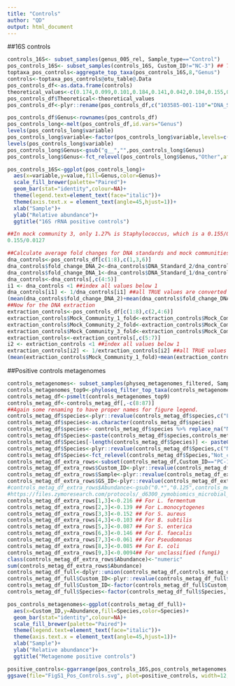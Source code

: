 ---
title: "Controls"
author: "QD"
output: html_document
---
##16S controls
```{r}
controls_16S<- subset_samples(genus_005_rel, Sample_type=="Control")
pos_controls_16S<- subset_samples(controls_16S, Custom_ID!="NC-3") ## To only keep positive controls, as NC_3 only has 21 reads in total. Usual suspects are in the negative controls, with Delftia and Streptococcus being 8 and 5 reads respectively. Other 2 negative controls didn't seem to have any reads (but doublecheck later to be sure)
toptaxa_pos_controls<-aggregate_top_taxa(pos_controls_16S,8,"Genus")
controls<-toptaxa_pos_controls@otu_table@.Data
pos_controls_df<-as.data.frame(controls)
theoretical_values<-c(0.174,0.099,0.101,0.184,0.141,0.042,0.104,0.155,0)
pos_controls_df$Theoretical<-theoretical_values
pos_controls_df<-plyr::rename(pos_controls_df,c("103585-001-110"="DNA_Standard_2","103585-001-022"="Mock_Community_1","103585-001-058"="DNA_Standard_1","103585-001-108"="Mock_Community_3","103585-001-071"="Mock_Community_2"))

pos_controls_df$Genus<-rownames(pos_controls_df)
pos_controls_long<-melt(pos_controls_df,id.vars="Genus")
levels(pos_controls_long$variable)
pos_controls_long$variable<-factor(pos_controls_long$variable,levels=c("Theoretical","DNA_Standard_1","DNA_Standard_2","Mock_Community_1","Mock_Community_2","Mock_Community_3"))
levels(pos_controls_long$variable)
pos_controls_long$Genus<-gsub("g__","",pos_controls_long$Genus)
pos_controls_long$Genus<-fct_relevel(pos_controls_long$Genus,"Other",after=Inf)

pos_controls_16S<-ggplot(pos_controls_long)+
  aes(x=variable,y=value,fill=Genus,color=Genus)+
  scale_fill_brewer(palette="Paired")+
  geom_bar(stat="identity",colour=NA)+
  theme(legend.text=element_text(face="italic"))+
  theme(axis.text.x = element_text(angle=45,hjust=1))+
  xlab("Sample")+
  ylab("Relative abundance")+
  ggtitle("16S rRNA positive controls")

##In mock community 3, only 1.27% is Staphylococcus, which is a 0.155/0.0127= ~12 fold decrease
0.155/0.0127

##Calculate average fold changes for DNA standards and mock communities (DNA extraction controls)
dna_controls<-pos_controls_df[c(1:8),c(1,3,6)]
dna_controls$fold_change_DNA_2<-dna_controls$DNA_Standard_2/dna_controls$Theoretical
dna_controls$fold_change_DNA_1<-dna_controls$DNA_Standard_1/dna_controls$Theoretical ##Have to convert fold changes below 1 by 1/fold change below 0 to make everything comparable and calculate an average fold change
dna_controls<-dna_controls[,c(4:5)]
i1 <- dna_controls <1 ##index all values below 1
dna_controls[i1] <- 1/dna_controls[i1] ##all TRUE values are converted by dividing 1/value
(mean(dna_controls$fold_change_DNA_2)+mean(dna_controls$fold_change_DNA_1))/2
##Now for the DNA extraction 
extraction_controls<-pos_controls_df[c(1:8),c(2,4:6)]
extraction_controls$Mock_Community_1_fold<-extraction_controls$Mock_Community_1/extraction_controls$Theoretical
extraction_controls$Mock_Community_2_fold<-extraction_controls$Mock_Community_2/extraction_controls$Theoretical
extraction_controls$Mock_Community_3_fold<-extraction_controls$Mock_Community_3/extraction_controls$Theoretical
extraction_controls<-extraction_controls[,c(5:7)]
i2 <- extraction_controls <1 ##index all values below 1
extraction_controls[i2] <- 1/extraction_controls[i2] ##all TRUE values are converted by dividing 1/value
(mean(extraction_controls$Mock_Community_1_fold)+mean(extraction_controls$Mock_Community_2_fold)+mean(extraction_controls$Mock_Community_3_fold))/3
```

##Positive controls metagenomes
```{r}
controls_metagenomes<- subset_samples(physeq_metagenomes_filtered, Sample_type=="Control")
controls_metagenomes_top9<-phyloseq_filter_top_taxa(controls_metagenomes,n=9)
controls_metag_df<-psmelt(controls_metagenomes_top9)
controls_metag_df<-controls_metag_df[,-c(8:87)]
##Again some renaming to have proper names for figure legend.
controls_metag_df$species<-plyr::revalue(controls_metag_df$species,c("Lactobacillus fermentum/oris [Lactobacillus sp. HMSC24D01/Lactobacillus fermentum/Lactobacillus oris]"="Lactobacillus fermentum/oris","Staphylococcus aureus [Staphylococcus aureus/Staphylococcus sp. HMSC34D01/Staphylococcus sp. HMSC34H10/Staphylococcus sp. HMSC35D08/Staphylococcus sp. HMSC36A10/Staphylococcus sp. HMSC36C03/Staphylococcus sp. HMSC36D07/Staphylococcus sp. HMSC36D12/Staphylococcus sp. HMSC36F05/Staphylococcus sp. HMSC36G04/Staphylococcus sp. HMSC55F09/Staphylococcus sp. HMSC56B09/Staphylococcus sp. HMSC57A07/Staphylococcus sp. HMSC57B03/Staphylococcus sp. HMSC58A02/Staphylococcus sp. HMSC58E11/Staphylococcus sp. HMSC64F10/Staphylococcus sp. HMSC66A04/Staphylococcus sp. HMSC66C11/Staphylococcus sp. HMSC70F07/Staphylococcus sp. HMSC72E08/Staphylococcus sp. HMSC73A05/Staphylococcus sp. HMSC74D05/Staphylococcus sp. HMSC74F04/Staphylococcus sp. HMSC74G01/Staphylococcus sp. HMSC74G05/Staphylococcus sp. HMSC76G03/Staphylococcus sp. HMSC77A05/Staphylococcus sp. HMSC060D12/Staphylococcus sp. HMSC035F01/Staphylococcus sp. HMSC035F11/Staphylococcus sp. HMSC057B01/Staphylococcus sp. HMSC062H10/Staphylococcus sp. HMSC058E01/Staphylococcus sp. HMSC063H12/Staphylococcus sp. HMSC075C08/Staphylococcus sp. HMSC055H04/Staphylococcus sp. HMSC063G01/Staphylococcus sp. HMSC067F10/Staphylococcus sp. HMSC060D01/Staphylococcus sp. HMSC055H07/Staphylococcus sp. HMSC58B01]"="Staphylococcus aureus","Bacteria sp. [Streptococcus agalactiae/Enterococcus faecalis/Enterococcus faecium/Enterococcus sp. 255_ESPC/Enterococcus sp. 1140_ESPC/Listeria monocytogenes/Enterococcus sp. HMSC078F03/Enterococcus sp. HMSC073E09/Sphingobacterium faecium]"="Bacteria sp. (Enterococcus faecalis)","Pseudomonas sp. [Pseudomonas sp. P179/Pseudomonas sp. YS-1p/Pseudomonas sp. HMSC11A05/Pseudomonas sp. HMSC16B01/Pseudomonas sp. HMSC05H02/Pseudomonas sp. HMSC060G01/Pseudomonas sp. HMSC060F12/Pseudomonas sp. HMSC057H01/Pseudomonas sp. HMSC061A10/Pseudomonas sp. HMSC071F02/Pseudomonas sp. HMSC070B12/Pseudomonas sp. HMSC058B07/Pseudomonas sp. HMSC058C05/Pseudomonas sp. HMSC072F09/Pseudomonas sp. HMSC058A10/Pseudomonas sp. HMSC059F05/Pseudomonas sp. HMSC076A11/Pseudomonas sp. HMSC060G02/Pseudomonas sp. HMSC064G05/Pseudomonas sp. HMSC075A08/Pseudomonas sp. HMSC067D05/Pseudomonas sp. HMSC066B03/Pseudomonas sp. HMSC067F09/Pseudomonas sp. HMSC076A12/Pseudomonas sp. HMSC066A08/Pseudomonas sp. HMSC065H02/Pseudomonas sp. HMSC067G02/Pseudomonas sp. HMSC069G05/Pseudomonas sp. HMSC073F05/Pseudomonas sp. HMSC065H01/Pseudomonas aeruginosa/Pseudomonas putida/Pseudomonas otitidis/Pseudomonas denitrificans (nomen rejiciendum)]"="Pseudomonas sp","Proteobacteria sp. [Escherichia sp. KTE114/Escherichia sp. KTE11/Escherichia sp. KTE31/Escherichia sp. KTE52/Escherichia sp. KTE96/Escherichia sp. KTE159/Escherichia marmotae/Shigella sp. SF-2015/Achromobacter sp. ATCC35328/Shigella sp. PAMC 28760/Escherichia albertii/Komagataeibacter hansenii/Escherichia sp. 1_1_43/Escherichia sp. 4_1_40B/Escherichia coli/Escherichia fergusonii/Klebsiella oxytoca/Shigella boydii/Shigella dysenteriae/Shigella flexneri/Shigella sonnei/Escherichia sp. B1147/Escherichia sp. TW09308/Escherichia sp. TW11588]"="Proteobacteria sp. (Escherichia coli)","Bacteria sp. [Bacillus sp. JS/Micrococcus luteus/Streptococcus pneumoniae/Bacillus sp. CC120222-01/Bacillus sp. CMAA 1185/Bacillus licheniformis/Bacillus sp. (in: Bacteria)/Bacillus subtilis/Bacillus sp. YP1/Bacillus sp. F56/Bacillus sp. A053/Bacillus sp. LM 4-2/Bacillus sp. FJAT-27445/Bacillus murimartini/Bacillus sp. FJAT-14266/Bacillus sp. FMQ74/Bacillus intestinalis/Bacillus tequilensis/Bacillus gibsonii/Jeotgalibacillus marinus]"="Bacteria sp. (Bacillus subtilis)"))
controls_metag_df$species<-as.character(controls_metag_df$species)
controls_metag_df$species<- controls_metag_df$species %>% replace_na("Not_classified")
controls_metag_df$Species<-paste(controls_metag_df$species,controls_metag_df$OTU,sep=" [")
controls_metag_df$Species[-length(controls_metag_df$Species)] <- paste0(controls_metag_df$Species[-length(controls_metag_df$Species)], ']') ## For some reason 1 of the Not_classified doesn't get the extra ]
controls_metag_df$Species<-plyr::revalue(controls_metag_df$Species,c("Not_classified [-1"="Not_classified [-1]"))
controls_metag_df$Species<-fct_relevel(controls_metag_df$Species,"Not_classified [-1]",after=Inf) ##Have to copy 9 rows to make a theoretical expectation sample
controls_metag_df_extra_rows<-subset(controls_metag_df,Custom_ID=="PC-1")
controls_metag_df_extra_rows$Custom_ID<-plyr::revalue(controls_metag_df_extra_rows$Custom_ID,c("PC-1"="Theoretical"))
controls_metag_df_extra_rows$Sample<-plyr::revalue(controls_metag_df_extra_rows$Sample,c("103997.001.011"="Not_applicable"))
controls_metag_df_extra_rows$GS_ID<-plyr::revalue(controls_metag_df_extra_rows$GS_ID,c("103997.001.011"="Not_applicable"))
#controls_metag_df_extra_rows$Abundance<-gsub("0.*","0.125",controls_metag_df_extra_rows$Abundance) ## But set -1 mOTU to 0 expected abundance. Expected theoretical abundances are on this product sheet. So not 0.125 for each bug!!!!
#https://files.zymoresearch.com/protocols/_d6300_zymobiomics_microbial_community_standard.pdf in the genome copy column
controls_metag_df_extra_rows[1,3]<-0.216 ## For L. fermentum
controls_metag_df_extra_rows[2,3]<-0.139 ## For L.monocytogenes
controls_metag_df_extra_rows[3,3]<-0.152 ## For S. aureus
controls_metag_df_extra_rows[4,3]<-0.103 ## For B. subtilis
controls_metag_df_extra_rows[5,3]<-0.087 ## For S. enterica
controls_metag_df_extra_rows[6,3]<-0.146 ## For E. faecalis
controls_metag_df_extra_rows[7,3]<-0.061 ## For Pseudomonas
controls_metag_df_extra_rows[8,3]<-0.085 ## For E. coli
controls_metag_df_extra_rows[9,3]<-0.0094## For unclassified (fungi)
class(controls_metag_df_extra_rows$Abundance)<-"numeric"
sum(controls_metag_df_extra_rows$Abundance)
controls_metag_df_full<-dplyr::union(controls_metag_df,controls_metag_df_extra_rows)
controls_metag_df_full$Custom_ID<-plyr::revalue(controls_metag_df_full$Custom_ID,c("PC-1"="Mock_Community_1","DNA standard"="DNA_Standard_3"))
controls_metag_df_full$Custom_ID<-factor(controls_metag_df_full$Custom_ID,levels=c("Theoretical","DNA_Standard_3","Mock_Community_1"))
controls_metag_df_full$Species<-factor(controls_metag_df_full$Species,levels=c("Bacteria sp. (Bacillus subtilis) [ref_mOTU_v25_00278]","Bacteria sp. (Enterococcus faecalis) [ref_mOTU_v25_00318]","Proteobacteria sp. (Escherichia coli) [ref_mOTU_v25_00095]","Lactobacillus fermentum/oris [ref_mOTU_v25_01407]","Listeria monocytogenes [ref_mOTU_v25_00712]","Pseudomonas sp [ref_mOTU_v25_00201]","Salmonella enterica/bongori [ref_mOTU_v25_00099]","Staphylococcus aureus [ref_mOTU_v25_00340]","Not_classified [-1]")) ##To present in the same order as in the 16S 

pos_controls_metagenomes<-ggplot(controls_metag_df_full)+
  aes(x=Custom_ID,y=Abundance,fill=Species,color=Species)+
  geom_bar(stat="identity",colour=NA)+
  scale_fill_brewer(palette="Paired")+
  theme(legend.text=element_text(face="italic"))+
  theme(axis.text.x = element_text(angle=45,hjust=1))+
  xlab("Sample")+
  ylab("Relative abundance")+
  ggtitle("Metagenome positive controls")

positive_controls<-ggarrange(pos_controls_16S,pos_controls_metagenomes,labels=c("A","B",ncol=1,nrow=2))
ggsave(file="FigS1_Pos_Controls.svg", plot=positive_controls, width=12, height=6,dpi=1600)
```


